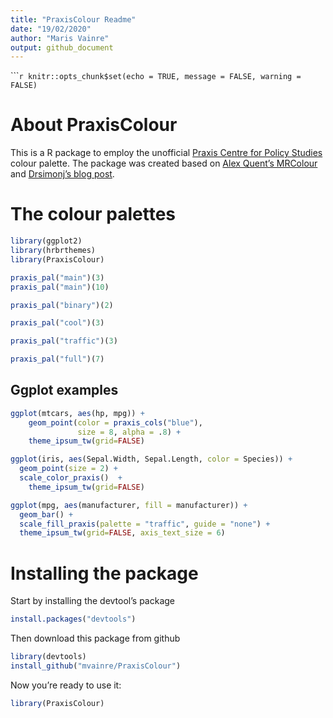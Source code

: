 ---
title: "PraxisColour Readme"
date: "19/02/2020"
author: "Maris Vainre"
output: github_document
---

``````{r setup, include=FALSE}
knitr::opts_chunk$set(echo = TRUE, message = FALSE, warning = FALSE)
```

# About PraxisColour

This is a R package to employ the unofficial [Praxis Centre for Policy Studies](http://www.praxis.ee/en/) colour palette. The package was created based on [Alex Quent's MRColour](https://github.com/JAQuent/MRColour) and [Drsimonj's blog post](https://drsimonj.svbtle.com/creating-corporate-colour-palettes-for-ggplot2).

# The colour palettes

```{r palettesMain, message=FALSE, warning=FALSE, include=TRUE}
library(ggplot2)
library(hrbrthemes)
library(PraxisColour)

praxis_pal("main")(3)
praxis_pal("main")(10)
```

```{r paletteBinary}
praxis_pal("binary")(2)
```
```{r paletteCool}
praxis_pal("cool")(3)
```

```{r paletteTraffic}
praxis_pal("traffic")(3)
```

```{r paletteFull}
praxis_pal("full")(7)
```

## Ggplot examples

```{r dots, warning=FALSE}
ggplot(mtcars, aes(hp, mpg)) +
    geom_point(color = praxis_cols("blue"),
               size = 8, alpha = .8) +
    theme_ipsum_tw(grid=FALSE)
```

```{r dots2, warning=FALSE}
ggplot(iris, aes(Sepal.Width, Sepal.Length, color = Species)) +
  geom_point(size = 2) +
  scale_color_praxis()  +
    theme_ipsum_tw(grid=FALSE)
```
``` {r bargradient, warning=FALSE}
ggplot(mpg, aes(manufacturer, fill = manufacturer)) +
  geom_bar() +
  scale_fill_praxis(palette = "traffic", guide = "none") +
  theme_ipsum_tw(grid=FALSE, axis_text_size = 6)
```

# Installing the package

Start by installing the devtool's package

```{r devtoolsInstall, eval=FALSE, message=FALSE, warning=FALSE, include=TRUE}
install.packages("devtools")
```

Then download this package from github
```{r GithubDL, message=FALSE, warning=FALSE}
library(devtools)
install_github("mvainre/PraxisColour")
```
Now you're ready to use it:
```{r Run, message=FALSE, warning=FALSE, include=TRUE}
library(PraxisColour)
```
